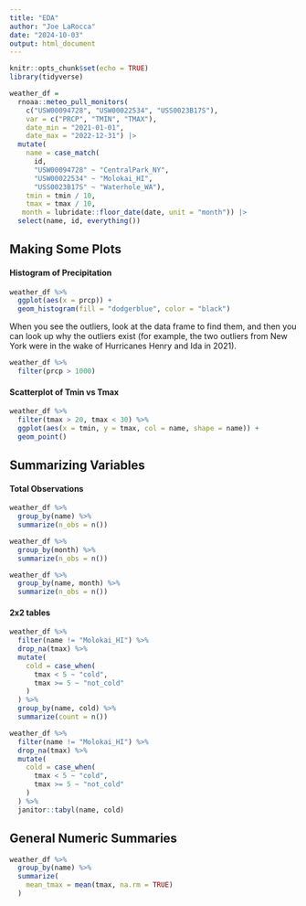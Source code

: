 ```yaml
---
title: "EDA"
author: "Joe LaRocca"
date: "2024-10-03"
output: html_document
---
```


```r
knitr::opts_chunk$set(echo = TRUE)
library(tidyverse)
```

```r

weather_df = 
  rnoaa::meteo_pull_monitors(
    c("USW00094728", "USW00022534", "USS0023B17S"),
    var = c("PRCP", "TMIN", "TMAX"), 
    date_min = "2021-01-01",
    date_max = "2022-12-31") |>
  mutate(
    name = case_match(
      id, 
      "USW00094728" ~ "CentralPark_NY", 
      "USW00022534" ~ "Molokai_HI",
      "USS0023B17S" ~ "Waterhole_WA"),
    tmin = tmin / 10,
    tmax = tmax / 10,
   month = lubridate::floor_date(date, unit = "month")) |>
  select(name, id, everything())


```

## Making Some Plots

#### Histogram of Precipitation

```r

weather_df %>%
  ggplot(aes(x = prcp)) + 
  geom_histogram(fill = "dodgerblue", color = "black")

```

When you see the outliers, look at the data frame to find them, and then you can look up why the outliers exist (for example, the two outliers from New York were in the wake of Hurricanes Henry and Ida in 2021).

```r

weather_df %>%
  filter(prcp > 1000)

```

#### Scatterplot of Tmin vs Tmax

```r

weather_df %>%
  filter(tmax > 20, tmax < 30) %>%
  ggplot(aes(x = tmin, y = tmax, col = name, shape = name)) + 
  geom_point()

```

## Summarizing Variables

#### Total Observations

```r

weather_df %>%
  group_by(name) %>%
  summarize(n_obs = n())

```

```r

weather_df %>%
  group_by(month) %>%
  summarize(n_obs = n())

```

```r

weather_df %>%
  group_by(name, month) %>%
  summarize(n_obs = n())
```

#### 2x2 tables

```r

weather_df %>%
  filter(name != "Molokai_HI") %>%
  drop_na(tmax) %>%
  mutate(
    cold = case_when(
      tmax < 5 ~ "cold",
      tmax >= 5 ~ "not_cold"
    )
  ) %>%
  group_by(name, cold) %>%
  summarize(count = n()) 

```

```r

weather_df %>%
  filter(name != "Molokai_HI") %>%
  drop_na(tmax) %>%
  mutate(
    cold = case_when(
      tmax < 5 ~ "cold",
      tmax >= 5 ~ "not_cold"
    )
  ) %>%
  janitor::tabyl(name, cold)

```

## General Numeric Summaries

```r

weather_df %>%
  group_by(name) %>%
  summarize(
    mean_tmax = mean(tmax, na.rm = TRUE)
  )

```

